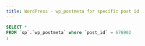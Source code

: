 ---
title: WordPress - wp_postmeta for specific post id
---

```sql copy
SELECT *
FROM `sp`.`wp_postmeta` where `post_id` = 676902
;
```
